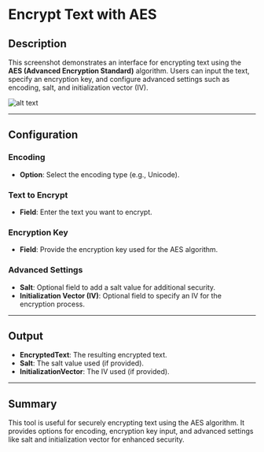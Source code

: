 # Encrypt Text with AES

## Description

This screenshot demonstrates an interface for encrypting text using the **AES (Advanced Encryption Standard)** algorithm. Users can input the text, specify an encryption key, and configure advanced settings such as encoding, salt, and initialization vector (IV).

![alt text](../../../assets/cryptography/encrypt-text-with-aes.png)

---

## Configuration

### Encoding

- **Option**: Select the encoding type (e.g., Unicode).

### Text to Encrypt

- **Field**: Enter the text you want to encrypt.

### Encryption Key

- **Field**: Provide the encryption key used for the AES algorithm.

### Advanced Settings

- **Salt**: Optional field to add a salt value for additional security.
- **Initialization Vector (IV)**: Optional field to specify an IV for the encryption process.

---

## Output

- **EncryptedText**: The resulting encrypted text.
- **Salt**: The salt value used (if provided).
- **InitializationVector**: The IV used (if provided).

---

## Summary

This tool is useful for securely encrypting text using the AES algorithm. It provides options for encoding, encryption key input, and advanced settings like salt and initialization vector for enhanced security.